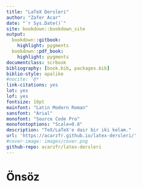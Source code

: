```yaml
--- 
title: "LaTeX Dersleri"
author: "Zafer Acar"
date: "`r Sys.Date()`"
site: bookdown::bookdown_site
output:
  bookdown::gitbook:
    highlight: pygments
  bookdown::pdf_book:
    highlight: pygments
documentclass: scrbook
bibliography: [book.bib, packages.bib]
biblio-style: apalike
#nocite: '@*'
link-citations: yes
lot: yes
lof: yes
fontsize: 10pt
mainfont: "Latin Modern Roman"
sansfont: "Arial"
monofont: "Source Code Pro"
monofontoptions: "Scale=0.8"
description: "TeX/LaTeX'e dair bir iki kelam."
url: 'https://acarzfr.github.io/latex-dersleri/'
#cover-image: images/cover.png
github-repo: acarzfr/latex-dersleri
---
```


# Önsöz {-}





